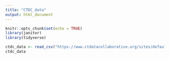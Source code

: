 ```yaml
---
title: "CTDC_data"
output: html_document
---
```


```r
knitr::opts_chunk$set(echo = TRUE)
library(janitor)
library(tidyverse)
```

```r
ctdc_data <- read_csv("https://www.ctdatacollaborative.org/sites/default/files/The%20Global%20Dataset%203%20Sept%202018.csv") %>% clean_names()
ctdc_data
```
